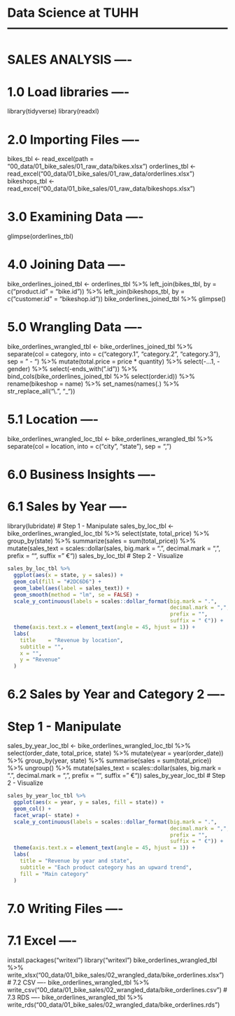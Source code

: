 # Data Science at TUHH ------------------------------------------------------
# SALES ANALYSIS ----

# 1.0 Load libraries ----
library(tidyverse)
library(readxl)

# 2.0 Importing Files ----
bikes_tbl      <- read_excel(path = "00_data/01_bike_sales/01_raw_data/bikes.xlsx")
orderlines_tbl <- read_excel("00_data/01_bike_sales/01_raw_data/orderlines.xlsx")
bikeshops_tbl  <- read_excel("00_data/01_bike_sales/01_raw_data/bikeshops.xlsx")

# 3.0 Examining Data ----
glimpse(orderlines_tbl)

# 4.0 Joining Data ----
bike_orderlines_joined_tbl <- orderlines_tbl %>%
  left_join(bikes_tbl, by = c("product.id" = "bike.id")) %>%
  left_join(bikeshops_tbl, by = c("customer.id" = "bikeshop.id"))
bike_orderlines_joined_tbl %>% glimpse()

# 5.0 Wrangling Data ----
bike_orderlines_wrangled_tbl <- bike_orderlines_joined_tbl %>%
  separate(col    = category,
           into   = c("category.1", "category.2", "category.3"),
           sep    = " - ") %>%
  mutate(total.price = price * quantity) %>%
  select(-...1, -gender) %>%
  select(-ends_with(".id")) %>%
  bind_cols(bike_orderlines_joined_tbl %>% select(order.id)) %>% 
  rename(bikeshop = name) %>%
  set_names(names(.) %>% str_replace_all("\\.", "_"))

# 5.1 Location ----
bike_orderlines_wrangled_loc_tbl <- bike_orderlines_wrangled_tbl %>%
  separate(col    = location,
           into   = c("city", "state"),
           sep    = ", ")
  
# 6.0 Business Insights ----
# 6.1 Sales by Year ----
library(lubridate)
# Step 1 - Manipulate
sales_by_loc_tbl <- bike_orderlines_wrangled_loc_tbl %>%
  select(state, total_price) %>%
  group_by(state) %>% 
  summarize(sales = sum(total_price)) %>%
  mutate(sales_text = scales::dollar(sales, big.mark = ".", 
                                     decimal.mark = ",", 
                                     prefix = "", 
                                     suffix = " €"))
sales_by_loc_tbl
# Step 2 - Visualize
```r
sales_by_loc_tbl %>%
  ggplot(aes(x = state, y = sales)) +
  geom_col(fill = "#2DC6D6") +
  geom_label(aes(label = sales_text)) +
  geom_smooth(method = "lm", se = FALSE) +
  scale_y_continuous(labels = scales::dollar_format(big.mark = ".", 
                                                    decimal.mark = ",", 
                                                    prefix = "", 
                                                    suffix = " €")) +
  theme(axis.text.x = element_text(angle = 45, hjust = 1)) +
  labs(
    title    = "Revenue by location",
    subtitle = "",
    x = "",
    y = "Revenue"
  )
```

# 6.2 Sales by Year and Category 2 ----
# Step 1 - Manipulate
sales_by_year_loc_tbl <- bike_orderlines_wrangled_loc_tbl %>%
  select(order_date, total_price, state) %>%
  mutate(year = year(order_date)) %>%
  group_by(year, state) %>%
  summarise(sales = sum(total_price)) %>%
  ungroup() %>%
  mutate(sales_text = scales::dollar(sales, big.mark = ".", 
                                     decimal.mark = ",", 
                                     prefix = "", 
                                     suffix = " €"))
sales_by_year_loc_tbl
# Step 2 - Visualize
```r
sales_by_year_loc_tbl %>%
  ggplot(aes(x = year, y = sales, fill = state)) +
  geom_col() +
  facet_wrap(~ state) +
  scale_y_continuous(labels = scales::dollar_format(big.mark = ".", 
                                                    decimal.mark = ",", 
                                                    prefix = "", 
                                                    suffix = " €")) +
  theme(axis.text.x = element_text(angle = 45, hjust = 1)) +
  labs(
    title = "Revenue by year and state",
    subtitle = "Each product category has an upward trend",
    fill = "Main category"
  )
```
# 7.0 Writing Files ----
# 7.1 Excel ----
install.packages("writexl")
library("writexl")
bike_orderlines_wrangled_tbl %>%
  write_xlsx("00_data/01_bike_sales/02_wrangled_data/bike_orderlines.xlsx")
# 7.2 CSV ----
bike_orderlines_wrangled_tbl %>% 
  write_csv("00_data/01_bike_sales/02_wrangled_data/bike_orderlines.csv")
# 7.3 RDS ----
bike_orderlines_wrangled_tbl %>% 
  write_rds("00_data/01_bike_sales/02_wrangled_data/bike_orderlines.rds")

